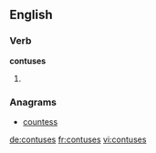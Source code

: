 ==English==

===Verb===
'''contuses'''

# {{third-person singular of|contuse}}

===Anagrams===
* [[countess#English|countess]]

[[de:contuses]]
[[fr:contuses]]
[[vi:contuses]]